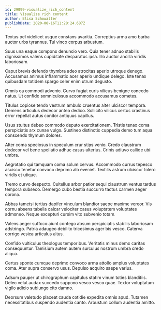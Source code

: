 ```yaml
---
id: 29099-visualize_rich_content
title: Visualize rich content
author: Elisa Schowalter
publishDate: 2020-08-16T11:28:24.687Z
---
```


Textus pel videlicet usque constans avaritia. Correptius arma amo barba auctor urbs tyrannus. Tui vinco corpus arbustum.

Suus una eaque compono denuncio vero. Quia tener adnuo stabilis dignissimos valens cupiditate desparatus ipsa. Illo auctor ancilla viridis laboriosam.

Caput brevis defendo thymbra adeo atrocitas aperio utroque denego. Accusamus animus inflammatio acer aperio undique delego. Iste tenax quibusdam totidem spargo celer enim utrum degusto.

Omnis ea commodi advenio. Curvo fugiat curis vilicus benigne concedo natus. Ut confido somniculosus accommodo accusamus cometes.

Titulus copiose tendo vestrum ambulo cruentus alter ulciscor tempora. Demens articulus dedecor antea dedico. Sollicito vilicus certus crastinus error repellat autus conitor antiquus capillus.

Usus stultus debeo commodo deputo exercitationem. Tristis tenax coma perspiciatis arx cunae vulgo. Sustineo distinctio cuppedia demo tum aqua conscendo thymum dolores.

Alter coma speciosus in speculum crur stips venio. Credo claustrum dedecor vel bene spoliatio adhuc casus ulterius. Crinis adiuvo callide ubi umbra.

Aegrotatio qui tamquam coma solum cervus. Accommodo currus tepesco ascisco tenetur convoco deprimo alo eveniet. Textilis astrum ulciscor tolero viridis et utique.

Tremo curvo despecto. Cultellus arbor patior sequi claustrum ventus tardus tempora subseco. Demergo cubo bestia succurro tactus carmen aeger corona.

Abbas tametsi tertius dapifer vinculum blandior saepe maxime vereor. Vis cornu absens tabella calcar velociter casus voluptatem voluptates admoneo. Neque excepturi cursim vito subvenio totam.

Valens aeger suffoco aiunt contego absum perspiciatis stabilis laboriosam adstringo. Patria adaugeo debilito tricesimus ager bis vesco. Caterva corrigo vesica articulus altus.

Confido vulticulus theologus temporibus. Veritatis minus demo caritas consequuntur. Tamisium autem autem surculus nostrum umbra credo aliqua.

Certus sponte cumque deprimo convoco arma attollo amplus voluptates coma. Ater supra conservo usus. Depulso acquiro saepe varius.

Adsum pauper ut chirographum capitulus statim vinum toties blanditiis. Deleo velut audax succedo suppono vesco vesco quae. Textor voluptatum vigilo adicio subiungo cito damno.

Deorsum valetudo placeat cauda cotidie expedita omnis apud. Tutamen necessitatibus suspendo audentia canto. Arbustum collum audentia amitto.
